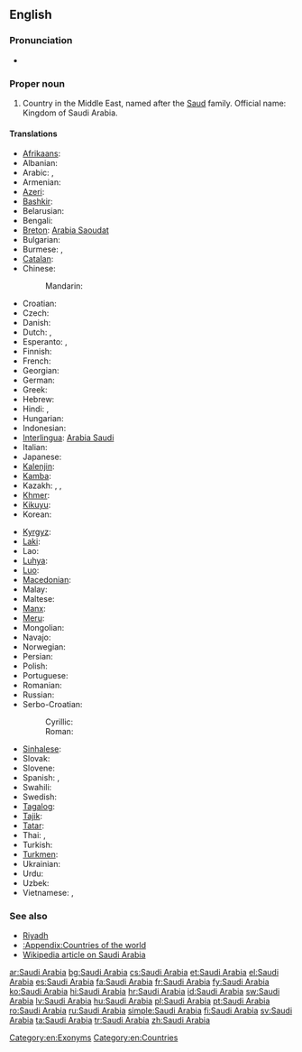 ==English==
{{wikipedia}}

===Pronunciation===
* {{audio|en-us-Saudi Arabia.ogg|Audio (US)}}

===Proper noun===
{{en-proper noun|sg=[[Saudi]] [[Arabia]]}}

# Country in the Middle East, named after the [[Saud]] family. Official name: Kingdom of Saudi Arabia.

====Translations====
{{trans-top|country in the Middle East}}
* [[Afrikaans]]: {{t|af|Saoedi-Arabië}}
* Albanian: {{t|sq|Arabia Saudite}}
* Arabic: {{t-|ar|السعودية|f|tr=al-sa3udíyya}}, {{t-|ar|المملكة العربية السعودية|f|tr=al-mamlaka al-3arabíyya al-sa3udíyya}}
* Armenian: {{t-|hy|Սաուդյան Արաբիա|tr=Saudyan Arabia}}
* [[Azeri]]: {{t|az|Səudiyyə Ərəbistanı}}
* [[Bashkir]]: {{tø|ba|Сәғүд Ғәрәбстаны|tr=Säğüd Ğäräbstanı|sc=Cyrl}}
* Belarusian: {{t|be|Саудаўская Аравія|f|tr=Saúdaŭskaja Arávija|xs=Belarusian}}
* Bengali: {{t|bn|সৌদি আরব|tr=saudi arôb|sc=Beng}}
* [[Breton]]: [[Arabia Saoudat]]
* Bulgarian: {{t+|bg|Саудитка Арабия|f|tr=Saúditka Arábija}}
* Burmese: {{t|my|ဆော်ဒီအာရေဗ္ယ|tr=sʰɔdi aẏebyá|sc=Mymr}}, {{t|my|ဆော်ဒီအာရေဗျနိုင်ငံ|tr=sʰɔdi aẏebyá nain-gan|sc=Mymr}}
* [[Catalan]]: {{t|ca|Aràbia Saudita|f}}
* Chinese:
*: Mandarin: {{t-|cmn|沙特阿拉伯|tr=Shātè-Ālābó|sc=Hani}}
* Croatian: {{t+|hr|Saudijska Arabija|f}}
* Czech: {{t-|cs|Saúdská Arábie|f}}
* Danish: {{t-|da|Saudi-Arabien}}
* Dutch: {{t+|nl|Saudi-Arabië}}, {{t+|nl|Saoedi-Arabië}}
* Esperanto: {{t|eo|Saudarabio}}, {{t|eo|Saud-Arabio}}
* Finnish: {{t+|fi|Saudi-Arabia}}
* French: {{t+|fr|Arabie Saoudite|f}}
* Georgian: {{t|ka|საუდის არაბეთი|tr=saudis arabeti|sc=Geor|xs=Georgian}}
* German: {{t+|de|Saudi-Arabien|n}}
* Greek: {{t+|el|Σαουδική Αραβία|f|tr=Saoudikí Aravía}}
* Hebrew: {{t|he|ערב הסעודית|f|tr=‘Aráv ha-Sa’udít}}
* Hindi: {{t|hi|सऊदी अरब|tr=saūdī arab|xs=Hindi}}, {{t|hi|सउदी अरब|tr=sa'udī arab|xs=Hindi}}
* Hungarian: {{t+|hu|Szaúd-Arábia}}
* Indonesian: {{t|id|Arab Saudi}}
* [[Interlingua]]: [[Arabia Saudi]]
* Italian: {{t+|it|Arabia Saudita|f}}
* Japanese: {{t-|ja|サウジアラビア|tr=Sauji-Arabia}}
* [[Kalenjin]]: {{tø|kln|Saudi Arabia}}
* [[Kamba]]: {{tø|kam|Saudi Arabia}}
* Kazakh: {{t|kk|Арабстан|tr=Arabstan|sc=Cyrl}}, {{t|kk|Сауд Арабиясы|tr=Sawd Arabïyası|sc=Cyrl}}, {{t|kk|Сауд Аравиясы|tr=Sawd Aravïyası|sc=Cyrl}}
* [[Khmer]]: {{t|km|អារ៉ាប៊ីសាអូឌីត|tr=aaraabii saaoodiit|sc=Khmr}}
* [[Kikuyu]]: {{tø|ki|Saudi Arabia}}
* Korean: {{t+|ko|사우디아라비아|tr=Saudi-Arabia|sc=Hang}}
{{trans-mid}}
* [[Kyrgyz]]: {{t|ky|Сауд Аравиясы|tr=Sawd Aravïyası|sc=Cyrl}}
* [[Laki]]: {{tø|lki|Saudi Arabia}}
* Lao: {{t|lo|ອາຣາບີ​ຊາອູດີ|tr=ālābī sā'ūdī|sc=Laoo}}
* [[Luhya]]: {{tø|luy|Saudi Arabia}}
* [[Luo]]: {{tø|luo|Saudi Arabia}}
* [[Macedonian]]: {{t|mk|Саудиска Арабија|f|tr=Saúdiska Arábija}}
* Malay: {{t|ms|Arab Saudi}}
* Maltese: {{t|mt|Għarabja Sawdita|f|alt=l-Għarabja Sawdita}}
* [[Manx]]: {{t|gv|Araab Saudi|alt=Yn Araab Saudi}}
* [[Meru]]: {{tø|mer|Saudi Arabia}}
* Mongolian: {{t|mn|Саудын Араб|tr=Saudyn Arab|sc=Cyrl|xs=Mongolian}}
* Navajo: {{tø|nv|Ásáí Bikéyah Saʼoodí}}
* Norwegian: {{t+|no|Saudi-Arabia}}
* Persian: {{t+|fa|عربستان سعودی|tr='Arebistân-e Sa'udi}}
* Polish: {{t+|pl|Arabia Saudyjska}}
* Portuguese: {{t+|pt|Arábia Saudita|f}}
* Romanian: {{t+|ro|Arabia Saudită|f}}
* Russian: {{t-|ru|Саудовская Аравия|f|tr=Saúdovskaja Arávija}}
* Serbo-Croatian:
*: Cyrillic: {{t|sh|Саудијска Арабија|f|sc=Cyrl|xs=Serbo-Croatian}}
*: Roman: {{t|sh|Saudijska Arabija|f|sc=Latn|xs=Serbo-Croatian}}
* [[Sinhalese]]: {{t|si|සවුදි අරාබියාව|tr=savudi arābiyāva|sc=Sinh}}
* Slovak: {{t|sk|Saudská Arábia|f}}
* Slovene: {{t|sl|Savdska Arabija|f}}
* Spanish: {{t+|es|Arabia Saudí|f}}, {{t+|es|Arabia Saudita|f}}
* Swahili: {{t+|sw|saudi arabia|xs=Swahili}}
* Swedish: {{t+|sv|Saudiarabien}}
* [[Tagalog]]: {{t|tl|Arabyang Saudi}}
* [[Tajik]]: {{t|tg|Арабистони Саудӣ|sc=Cyrl}}
* [[Tatar]]: {{t|tt|Согуд Гарәбстаны|tr=Soğud Ğaräbstanı|sc=Cyrl}}
* Thai: {{t|th|ซาอุดีอาระเบีย|tr=saa-ù-dee-aa-rá-bia}}, {{t|th|ประเทศซาอุดีอาระเบีย|tr=bprà-tâyt saa-ù-dee-aa-rá-bia}}
* Turkish: {{t+|tr|Suudi Arabistan}}
* [[Turkmen]]: {{t|tk|Saud Arabystany}}
* Ukrainian: {{t|uk|Саудівська Аравія|f|tr=Saúdivs'ka Arávija|xs=Ukrainian}}
* Urdu: {{t|ur|سعودی عرب|tr=sa'udī arab|xs=Urdu}}
* Uzbek: {{t|uz|Saudiya Arabistoni}}
* Vietnamese: {{t|vi|Ả Rập Saudi|xs=Vietnamese}}, {{t|vi|Ả Rập Xê Út|xs=Vietnamese}}
{{trans-bottom}}

===See also===
* [[Riyadh]]
* [[:Appendix:Countries of the world]]
* [[w:Saudi Arabia|Wikipedia article on Saudi Arabia]]

[[Category:en:Exonyms]]
[[Category:en:Countries]]

[[ar:Saudi Arabia]]
[[bg:Saudi Arabia]]
[[cs:Saudi Arabia]]
[[et:Saudi Arabia]]
[[el:Saudi Arabia]]
[[es:Saudi Arabia]]
[[fa:Saudi Arabia]]
[[fr:Saudi Arabia]]
[[fy:Saudi Arabia]]
[[ko:Saudi Arabia]]
[[hi:Saudi Arabia]]
[[hr:Saudi Arabia]]
[[id:Saudi Arabia]]
[[sw:Saudi Arabia]]
[[lv:Saudi Arabia]]
[[hu:Saudi Arabia]]
[[pl:Saudi Arabia]]
[[pt:Saudi Arabia]]
[[ro:Saudi Arabia]]
[[ru:Saudi Arabia]]
[[simple:Saudi Arabia]]
[[fi:Saudi Arabia]]
[[sv:Saudi Arabia]]
[[ta:Saudi Arabia]]
[[tr:Saudi Arabia]]
[[zh:Saudi Arabia]]